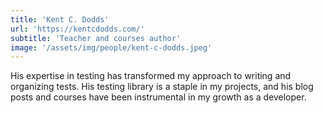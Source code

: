 ```yaml
---
title: 'Kent C. Dodds'
url: 'https://kentcdodds.com/'
subtitle: 'Teacher and courses author'
image: '/assets/img/people/kent-c-dodds.jpeg'
---
```


His expertise in testing has transformed my approach to writing and organizing tests. His testing library is a staple in my projects, and his blog posts and courses have been instrumental in my growth as a developer.
